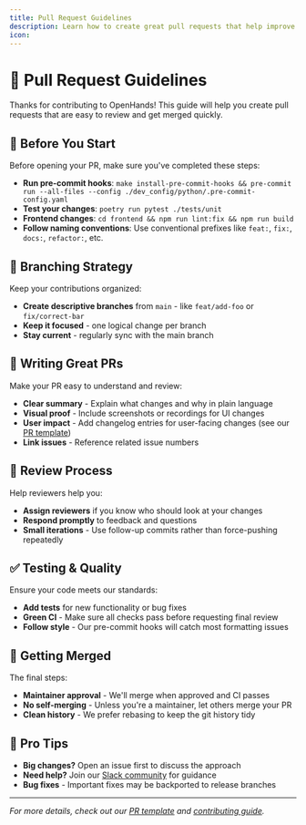 ```yaml
---
title: Pull Request Guidelines
description: Learn how to create great pull requests that help improve OpenHands
icon:
---
```


# 🔄 Pull Request Guidelines

Thanks for contributing to OpenHands! This guide will help you create pull requests that are easy to review and get merged quickly.

## 🚀 Before You Start

Before opening your PR, make sure you've completed these steps:

- **Run pre-commit hooks**: `make install-pre-commit-hooks && pre-commit run --all-files --config ./dev_config/python/.pre-commit-config.yaml`
- **Test your changes**: `poetry run pytest ./tests/unit`
- **Frontend changes**: `cd frontend && npm run lint:fix && npm run build`
- **Follow naming conventions**: Use conventional prefixes like `feat:`, `fix:`, `docs:`, `refactor:`, etc.

## 🌿 Branching Strategy

Keep your contributions organized:

- **Create descriptive branches** from `main` - like `feat/add-foo` or `fix/correct-bar`
- **Keep it focused** - one logical change per branch
- **Stay current** - regularly sync with the main branch

## 📝 Writing Great PRs

Make your PR easy to understand and review:

- **Clear summary** - Explain what changes and why in plain language
- **Visual proof** - Include screenshots or recordings for UI changes
- **User impact** - Add changelog entries for user-facing changes (see our [PR template](https://github.com/All-Hands-AI/OpenHands/blob/main/.github/pull_request_template.md))
- **Link issues** - Reference related issue numbers

## 👀 Review Process

Help reviewers help you:

- **Assign reviewers** if you know who should look at your changes
- **Respond promptly** to feedback and questions
- **Small iterations** - Use follow-up commits rather than force-pushing repeatedly

## ✅ Testing & Quality

Ensure your code meets our standards:

- **Add tests** for new functionality or bug fixes
- **Green CI** - Make sure all checks pass before requesting final review
- **Follow style** - Our pre-commit hooks will catch most formatting issues

## 🎯 Getting Merged

The final steps:

- **Maintainer approval** - We'll merge when approved and CI passes
- **No self-merging** - Unless you're a maintainer, let others merge your PR
- **Clean history** - We prefer rebasing to keep the git history tidy

## 🔧 Pro Tips

- **Big changes?** Open an issue first to discuss the approach
- **Need help?** Join our [Slack community](https://dub.sh/openhands) for guidance
- **Bug fixes** - Important fixes may be backported to release branches

---

*For more details, check out our [PR template](https://github.com/All-Hands-AI/OpenHands/blob/main/.github/pull_request_template.md) and [contributing guide](https://github.com/All-Hands-AI/OpenHands/blob/main/CONTRIBUTING.md).*
